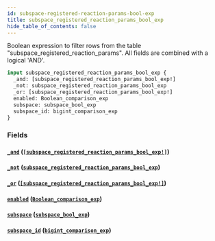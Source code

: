 ```yaml
---
id: subspace-registered-reaction-params-bool-exp
title: subspace_registered_reaction_params_bool_exp
hide_table_of_contents: false
---
```



Boolean expression to filter rows from the table "subspace_registered_reaction_params". All fields are combined with a logical 'AND'.

```graphql
input subspace_registered_reaction_params_bool_exp {
  _and: [subspace_registered_reaction_params_bool_exp!]
  _not: subspace_registered_reaction_params_bool_exp
  _or: [subspace_registered_reaction_params_bool_exp!]
  enabled: Boolean_comparison_exp
  subspace: subspace_bool_exp
  subspace_id: bigint_comparison_exp
}
```


### Fields

#### [`_and`](#) ([`[subspace_registered_reaction_params_bool_exp!]`](../inputs/subspace-registered-reaction-params-bool-exp))




#### [`_not`](#) ([`subspace_registered_reaction_params_bool_exp`](../inputs/subspace-registered-reaction-params-bool-exp))




#### [`_or`](#) ([`[subspace_registered_reaction_params_bool_exp!]`](../inputs/subspace-registered-reaction-params-bool-exp))




#### [`enabled`](#) ([`Boolean_comparison_exp`](../inputs/boolean-comparison-exp))




#### [`subspace`](#) ([`subspace_bool_exp`](../inputs/subspace-bool-exp))




#### [`subspace_id`](#) ([`bigint_comparison_exp`](../inputs/bigint-comparison-exp))






